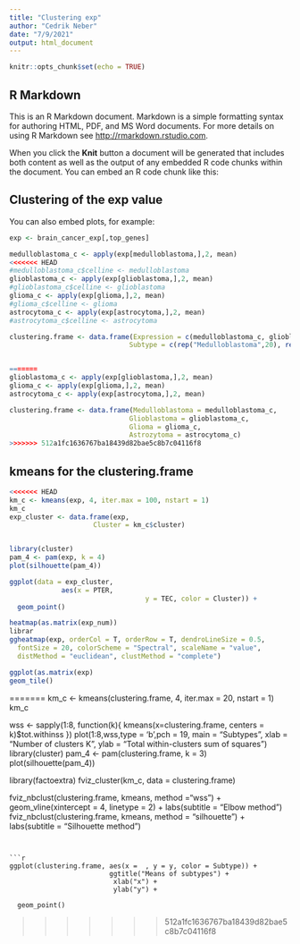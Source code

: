 ```yaml
---
title: "Clustering exp"
author: "Cedrik Neber"
date: "7/9/2021"
output: html_document
---
```


```r
knitr::opts_chunk$set(echo = TRUE)
```

## R Markdown

This is an R Markdown document. Markdown is a simple formatting syntax for authoring HTML, PDF, and MS Word documents. For more details on using R Markdown see <http://rmarkdown.rstudio.com>.

When you click the **Knit** button a document will be generated that includes both content as well as the output of any embedded R code chunks within the document. You can embed an R code chunk like this:


## Clustering of the exp value 

You can also embed plots, for example:

```r
exp <- brain_cancer_exp[,top_genes]

medulloblastoma_c <- apply(exp[medulloblastoma,],2, mean)
<<<<<<< HEAD
#medulloblastoma_c$celline <- medulloblastoma
glioblastoma_c <- apply(exp[glioblastoma,],2, mean)
#glioblastoma_c$celline <- glioblastoma
glioma_c <- apply(exp[glioma,],2, mean)
#glioma_c$celline <- glioma
astrocytoma_c <- apply(exp[astrocytoma,],2, mean)
#astrocytoma_c$celline <- astrocytoma

clustering.frame <- data.frame(Expression = c(medulloblastoma_c, glioblastoma_c, glioma_c, astrocytoma_c), 
                              Subtype = c(rep("Medulloblastoma",20), rep("Glioblastoma", 20), rep("Glioma", 20), rep("Astrocytoma", 20)))


=======
glioblastoma_c <- apply(exp[glioblastoma,],2, mean)
glioma_c <- apply(exp[glioma,],2, mean)
astrocytoma_c <- apply(exp[astrocytoma,],2, mean)

clustering.frame <- data.frame(Medulloblastoma = medulloblastoma_c,  
                              Glioblastoma = glioblastoma_c, 
                              Glioma = glioma_c, 
                              Astrozytoma = astrocytoma_c)
>>>>>>> 512a1fc1636767ba18439d82bae5c8b7c04116f8
```

## kmeans for the clustering.frame 

```r
<<<<<<< HEAD
km_c <- kmeans(exp, 4, iter.max = 100, nstart = 1)
km_c
exp_cluster <- data.frame(exp, 
                     Cluster = km_c$cluster)


library(cluster)
pam_4 <- pam(exp, k = 4)
plot(silhouette(pam_4))

ggplot(data = exp_cluster, 
             aes(x = PTER, 
                                  y = TEC, color = Cluster)) +
  geom_point()

heatmap(as.matrix(exp_num))
librar
ggheatmap(exp, orderCol = T, orderRow = T, dendroLineSize = 0.5,
  fontSize = 20, colorScheme = "Spectral", scaleName = "value",
  distMethod = "euclidean", clustMethod = "complete")

ggplot(as.matrix(exp)
geom_tile()
```



=======
km_c <- kmeans(clustering.frame, 4, iter.max = 20, nstart = 1)
km_c

wss <- sapply(1:8, function(k){
  kmeans(x=clustering.frame, centers = k)$tot.withinss
})
plot(1:8,wss,type = 'b',pch = 19, main = "Subtypes", xlab = "Number of clusters K",
     ylab = "Total within-clusters sum of squares")
library(cluster)
pam_4 <- pam(clustering.frame, k = 3)
plot(silhouette(pam_4))


library(factoextra)
fviz_cluster(km_c, data = clustering.frame)

fviz_nbclust(clustering.frame, kmeans, method ="wss") + geom_vline(xintercept = 4, linetype = 2) + labs(subtitle = "Elbow method")
fviz_nbclust(clustering.frame, kmeans, method = "silhouette") + labs(subtitle = "Silhouette method")
```


```r
ggplot(clustering.frame, aes(x =  , y = y, color = Subtype)) + 
                         ggtitle("Means of subtypes") +
                          xlab("x") + 
                          ylab("y") + 
  
  geom_point()
```
>>>>>>> 512a1fc1636767ba18439d82bae5c8b7c04116f8



